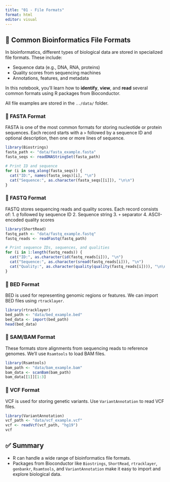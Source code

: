 ```yaml
---
title: "01 - File Formats"
format: html
editor: visual
---
```


## 🧬 Common Bioinformatics File Formats

In bioinformatics, different types of biological data are stored in specialized file formats. These include:

-   Sequence data (e.g., DNA, RNA, proteins)
-   Quality scores from sequencing machines
-   Annotations, features, and metadata

In this notebook, you’ll learn how to **identify**, **view**, and **read** several common formats using R packages from Bioconductor.

All file examples are stored in the `../data/` folder.

### 📘 FASTA Format

FASTA is one of the most common formats for storing nucleotide or protein sequences. Each record starts with a `>` followed by a sequence ID and optional description, then one or more lines of sequence.

```r
library(Biostrings)
fasta_path <- "data/fasta_example.fasta"
fasta_seqs <- readDNAStringSet(fasta_path)

# Print ID and sequence
for (i in seq_along(fasta_seqs)) {
  cat("ID:", names(fasta_seqs)[i], "\n")
  cat("Sequence:", as.character(fasta_seqs[[i]]), "\n\n")
}

```

### 📗 FASTQ Format

FASTQ stores sequencing reads and quality scores. Each record consists of: 1. `@` followed by sequence ID 2. Sequence string 3. `+` separator 4. ASCII-encoded quality scores

```r
library(ShortRead)
fastq_path <- "data/fastq_example.fastq"
fastq_reads <- readFastq(fastq_path)

# Print sequence IDs, sequences, and qualities
for (i in 1:length(fastq_reads)) {
  cat("ID:", as.character(id(fastq_reads[i])), "\n")
  cat("Sequence:", as.character(sread(fastq_reads[i])), "\n")
  cat("Quality:", as.character(quality(quality(fastq_reads[i]))), "\n\n")
}

```

### 📙 BED Format

BED is used for representing genomic regions or features. We can import BED files using `rtracklayer`.

```r
library(rtracklayer)
bed_path <- "data/bed_example.bed"
bed_data <- import(bed_path)
head(bed_data)

```

### 📒 SAM/BAM Format

These formats store alignments from sequencing reads to reference genomes. We'll use `Rsamtools` to load BAM files.

```r
library(Rsamtools)
bam_path <- "data/bam_example.bam"
bam_data <- scanBam(bam_path)
bam_data[[1]][1:3]

```

### 🧾 VCF Format

VCF is used for storing genetic variants. Use `VariantAnnotation` to read VCF files.

```r
library(VariantAnnotation)
vcf_path <- "data/vcf_example.vcf"
vcf <- readVcf(vcf_path, "hg19")
vcf

```

## ✅ Summary

-   R can handle a wide range of bioinformatics file formats.
-   Packages from Bioconductor like `Biostrings`, `ShortRead`, `rtracklayer`, `genbankr`, `Rsamtools`, and `VariantAnnotation` make it easy to import and explore biological data.
